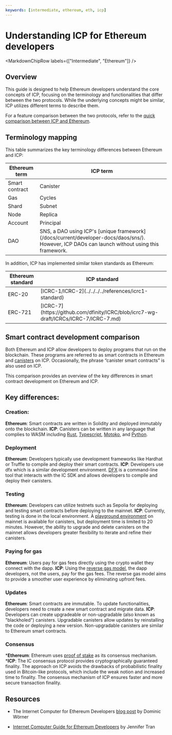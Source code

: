 ```yaml
---
keywords: [intermediate, ethereum, eth, icp]
---
```


# Understanding ICP for Ethereum developers

<MarkdownChipRow labels={["Intermediate", "Ethereum"]} />

## Overview
This guide is designed to help Ethereum developers understand the core concepts of ICP, focusing on the terminology and functionalities that differ between the two protocols. While the underlying concepts might be similar, ICP utilizes different terms to describe them.

For a feature comparison between the two protocols, refer to the [quick comparison between ICP and Ethereum](/docs/current/developer-docs/getting-started/overview-of-icp#quick-comparison-with-ethereum).

## Terminology mapping
This table summarizes the key terminology differences between Ethereum and ICP:

<table>
<thead>
<tr>
  <th> Ethereum term </th>
  <th> ICP term </th>
</tr>
</thead>

<tbody>
<tr>
  <td> Smart contract </td>
  <td> Canister </td>
</tr>

<tr>
  <td> Gas </td>
  <td> Cycles </td>
</tr>

<tr>
  <td> Shard </td>
  <td> Subnet </td>
</tr>

<tr>
  <td> Node </td>
  <td> Replica </td>
</tr>

<tr>
  <td> Account </td>
  <td> Principal </td>
</tr>

<tr>
  <td> DAO </td>
  <td> SNS, a DAO using ICP's [unique framework](/docs/current/developer-docs/daos/sns/). However, ICP DAOs can launch without using this framework. </td>
</tr>
</tbody>
</table>

In addition, ICP has implemented similar token standards as Ethereum:

<table>
<thead>
<tr>
  <th> Ethereum standard </th>
  <th> ICP standard </th>
</tr>
</thead>

<tbody>
<tr>
  <td> ERC-20 </td>
  <td> [ICRC-1/ICRC-2](../../../../references/icrc1-standard) </td>
</tr>

<tr>
  <td> ERC-721 </td>
  <td> [ICRC-7](https://github.com/dfinity/ICRC/blob/icrc7-wg-draft/ICRCs/ICRC-7/ICRC-7.md) </td>
</tr>
</tbody>
</table>

## Smart contract development comparison

Both Ethereum and ICP allow developers to deploy programs that run on the blockchain. These programs are referred to as smart contracts in Ethereum and [canisters](/docs/current/developer-docs/smart-contracts/overview/introduction) on ICP. Occasionally, the phrase “canister smart contracts” is also used on ICP.

This comparison provides an overview of the key differences in smart contract development on Ethereum and ICP.

## Key differences:

### Creation:
**Ethereum**: Smart contracts are written in Solidity and deployed immutably onto the blockchain.
**ICP**: Canisters can be written in any language that complies to WASM including [Rust](/docs/current/developer-docs/backend/rust/), [Typescript](/docs/current/developer-docs/backend/Typescript), [Motoko](/docs/current/motoko/main/getting-started/motoko-introduction), and [Python](/docs/current/developer-docs/backend/python/).

### Deployment
**Ethereum**: Developers typically use development frameworks like Hardhat or Truffle to compile and deploy their smart contracts. 
**ICP**: Developers use dfx which is a similar development environment. [DFX](/docs/current/developer-docs/getting-started/install/#installing-dfx-via-dfxvm) is a command-line tool that interacts with the IC SDK and allows developers to compile and deploy their canisters.

### Testing

**Ethereum**: Developers can utilize testnets such as Sepolia for deploying and testing smart contracts before deploying to the mainnet.
**ICP**: Currently, testing is done in the local environment. A [playground environment](/docs/current/developer-docs/developer-tools/ide/playground/) on mainnet is available for canisters, but deployment time is limited to 20 minutes. However, the ability to upgrade and delete canisters on the mainnet allows developers greater flexibility to iterate and refine their canisters.

### Paying for gas

**Ethereum**: Users pay for gas fees directly using the crypto wallet they connect with the dapp.
**ICP**: Using the [reverse gas model](/docs/current/developer-docs/gas-cost/#the-reverse-gas-model), the dapp developers, not the users, pay for the gas fees. The reverse gas model aims to provide a smoother user experience by eliminating upfront fees.

### Updates
**Ethereum**: Smart contracts are immutable. To update functionalities, developers need to create a new smart contract and migrate data.
**ICP**: Developers can create upgradeable or non-upgradable (also known as "blackholed") canisters. Upgradable canisters allow updates by reinstalling the code or deploying a new version. Non-upgradable canisters are similar to Ethereum smart contracts.

### Consensus

***Ethereum**: Ethereum uses [proof of stake](https://ethereum.org/en/developers/docs/consensus-mechanisms/pos/) as its consensus mechanism.
***ICP**: The IC consensus protocol provides cryptographically guaranteed finality. The approach on ICP avoids the drawbacks of probabilistic finality used in Bitcoin-like protocols, which include the weak notion and increased time to finality. The consensus mechanism of ICP ensures faster and more secure transaction finality.

## Resources

- The Internet Computer for Ethereum Developers [blog post](https://medium.com/dfinity/the-internet-computer-for-ethereum-developers-3331b50db31b) by Dominic Wörner

- [Internet Computer Guide for Ethereum Developers](https://github.com/jennifertrin/ICEthereumGuide) by Jennifer Tran




